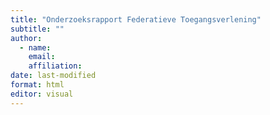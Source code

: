 ```yaml
---
title: "Onderzoeksrapport Federatieve Toegangsverlening"
subtitle: ""
author:
  - name: 
    email: 
    affiliation: 
date: last-modified
format: html
editor: visual
---
```


## 
